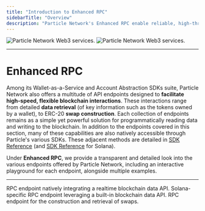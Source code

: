 ```yaml
---
title: "Introduction to Enhanced RPC"
sidebarTitle: "Overview"
description: "Particle Network's Enhanced RPC enable reliable, high-throughput blockchain interactions."
---
```


<img
  className="block dark:hidden"
  src="/api-reference/enhanced/images/web3.png"
  alt="Particle Network Web3 services."
/>
<img
  className="hidden dark:block"
  src="/api-reference/enhanced/images/web3.png"
  alt="Particle Network Web3 services."
/>

***

# Enhanced RPC

Among its Wallet-as-a-Service and Account Abstraction SDKs suite, Particle Network also offers a multitude of API endpoints designed to **facilitate high-speed, flexible blockchain interactions**. These interactions range from detailed **data retrieval** (of key information such as the tokens owned by a wallet), to ERC-20 **swap construction**. Each collection of endpoints remains as a simple yet powerful solution for programmatically reading data and writing to the blockchain. In addition to the endpoints covered in this section, many of these capabilities are also natively accessible through Particle's various SDKs. These adjacent methods are detailed in [SDK Reference](ref:evmservice-sdk-reference) (and [SDK Reference](ref:solanaservice-sdk-reference) for Solana).

Under **Enhanced RPC**, we provide a transparent and detailed look into the various endpoints offered by Particle Network, including an interactive playground for each endpoint, alongside multiple examples.

***

<CardGroup cols={3}>
    <Card title="Enhanced RPC (EVM)" href="/api-reference/enhanced/evm/abi_encodefunctioncall">
        RPC endpoint natively integrating a realtime blockchain data API.
    </Card>
    <Card title="Enhanced RPC (Solana)" href="/api-reference/enhanced/solana/enhancedgetprice">
        Solana-specific RPC endpoint leveraging a built-in blockchain data API.
    </Card>
    <Card title="Enhanced RPC (Swap API)" href="/api-reference/enhanced/swap/introduction">
        RPC endpoint for the construction and retrieval of swaps.
    </Card>
</CardGroup>

